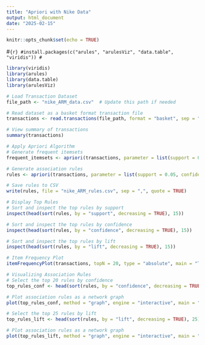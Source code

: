 ---
title: "Apriori with Nike Data"
output: html_document
date: "2025-02-15"
---

```{r setup, include=FALSE}
knitr::opts_chunk$set(echo = TRUE)
```

#```{r}
#install.packages(c("arules", "arulesViz", "data.table", "viridis"))
#```

```{r}
library(viridis)
library(arules)
library(data.table)
library(arulesViz)

# Load Transaction Dataset
file_path <- "nike_ARM_data.csv"  # Update this path if needed

# Read dataset as a basket format transaction file
transactions <- read.transactions(file_path, format = "basket", sep = ",", rm.duplicates = FALSE)

# View summary of transactions
summary(transactions)

# Apply Apriori Algorithm
# Generate frequent itemsets
frequent_itemsets <- apriori(transactions, parameter = list(support = 0.05, target = "frequent itemsets"))

# Generate association rules
rules <- apriori(transactions, parameter = list(support = 0.05, confidence = 0.8, minlen = 2))

# Save rules to CSV
write(rules, file = "nike_ARM_rules.csv", sep = ",", quote = TRUE)

# Display Top Rules
# Sort and inspect the top rules by support
inspect(head(sort(rules, by = "support", decreasing = TRUE), 15))

# Sort and inspect the top rules by confidence
inspect(head(sort(rules, by = "confidence", decreasing = TRUE), 15))

# Sort and inspect the top rules by lift
inspect(head(sort(rules, by = "lift", decreasing = TRUE), 15))

# Item Frequency Plot
itemFrequencyPlot(transactions, topN = 20, type = "absolute", main = "Top 20 Frequent Items")

# Visualizing Association Rules
# Select the top 20 rules by confidence
top_rules_conf <- head(sort(rules, by = "confidence", decreasing = TRUE), 20)

# Plot association rules as a network graph
plot(top_rules_conf, method = "graph", engine = "interactive", main = "Association Rules Graph - Confidence")

# Select the top 25 rules by lift
top_rules_lift <- head(sort(rules, by = "lift", decreasing = TRUE), 25)

# Plot association rules as a network graph
plot(top_rules_lift, method = "graph", engine = "interactive", main = "Association Rules Graph - Lift")
```